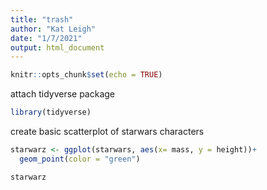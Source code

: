 ```yaml
---
title: "trash"
author: "Kat Leigh"
date: "1/7/2021"
output: html_document
---
```


```r
knitr::opts_chunk$set(echo = TRUE)
```

attach tidyverse package

```r
library(tidyverse)
```

create basic scatterplot of starwars characters

```r

starwarz <- ggplot(starwars, aes(x= mass, y = height))+
  geom_point(color = "green")

starwarz

```

